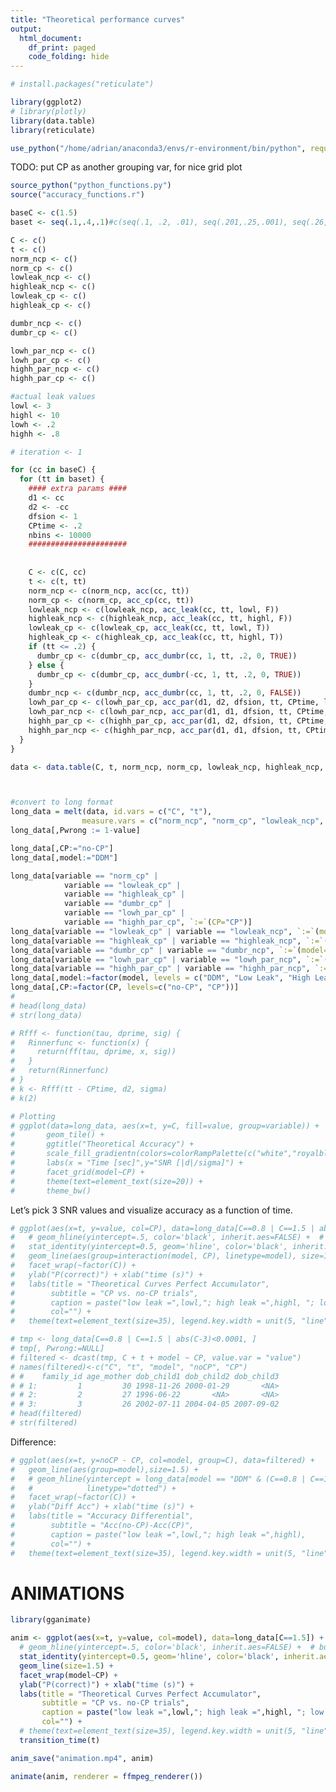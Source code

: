 ```yaml
---
title: "Theoretical performance curves"
output:
  html_document:
    df_print: paged
    code_folding: hide
---
```

```r
# install.packages("reticulate")
```

```r
library(ggplot2)
# library(plotly)
library(data.table)
library(reticulate)
```

```r
use_python("/home/adrian/anaconda3/envs/r-environment/bin/python", required = T)
```


TODO: put CP as another grouping var, for nice grid plot

```r
source_python("python_functions.py")
source("accuracy_functions.r")
```

```r

baseC <- c(1.5)
baset <- seq(.1,.4,.1)#c(seq(.1, .2, .01), seq(.201,.25,.001), seq(.26,.4, .01))Z

C <- c()
t <- c()
norm_ncp <- c()
norm_cp <- c()
lowleak_ncp <- c()
highleak_ncp <- c()
lowleak_cp <- c()
highleak_cp <- c()

dumbr_ncp <- c()
dumbr_cp <- c()

lowh_par_ncp <- c()
lowh_par_cp <- c()
highh_par_ncp <- c()
highh_par_cp <- c()

#actual leak values
lowl <- 3
highl <- 10
lowh <- .2
highh <- .8

# iteration <- 1

for (cc in baseC) {
  for (tt in baset) {
    #### extra params ####
    d1 <- cc
    d2 <- -cc
    dfsion <- 1
    CPtime <- .2
    nbins <- 10000
    ######################
    
    
    C <- c(C, cc)
    t <- c(t, tt)
    norm_ncp <- c(norm_ncp, acc(cc, tt))
    norm_cp <- c(norm_cp, acc_cp(cc, tt))
    lowleak_ncp <- c(lowleak_ncp, acc_leak(cc, tt, lowl, F))
    highleak_ncp <- c(highleak_ncp, acc_leak(cc, tt, highl, F))
    lowleak_cp <- c(lowleak_cp, acc_leak(cc, tt, lowl, T))
    highleak_cp <- c(highleak_cp, acc_leak(cc, tt, highl, T))
    if (tt <= .2) {
      dumbr_cp <- c(dumbr_cp, acc_dumbr(cc, 1, tt, .2, 0, TRUE))  
    } else {
      dumbr_cp <- c(dumbr_cp, acc_dumbr(-cc, 1, tt, .2, 0, TRUE))
    }
    dumbr_ncp <- c(dumbr_ncp, acc_dumbr(cc, 1, tt, .2, 0, FALSE))
    lowh_par_cp <- c(lowh_par_cp, acc_par(d1, d2, dfsion, tt, CPtime, lowh, nbins))
    lowh_par_ncp <- c(lowh_par_ncp, acc_par(d1, d1, dfsion, tt, CPtime, lowh, nbins))
    highh_par_cp <- c(highh_par_cp, acc_par(d1, d2, dfsion, tt, CPtime, highh, nbins))
    highh_par_ncp <- c(highh_par_ncp, acc_par(d1, d1, dfsion, tt, CPtime, highh, nbins))
  }
}

data <- data.table(C, t, norm_ncp, norm_cp, lowleak_ncp, highleak_ncp, lowleak_cp, highleak_cp, dumbr_cp, dumbr_ncp, lowh_par_cp, lowh_par_ncp, highh_par_cp, highh_par_ncp)



#convert to long format
long_data = melt(data, id.vars = c("C", "t"),
                measure.vars = c("norm_ncp", "norm_cp", "lowleak_ncp", "highleak_ncp", "lowleak_cp", "highleak_cp", "dumbr_cp", "dumbr_ncp", "lowh_par_cp", "lowh_par_ncp", "highh_par_cp", "highh_par_ncp"))
long_data[,Pwrong := 1-value]

long_data[,CP:="no-CP"]
long_data[,model:="DDM"]

long_data[variable == "norm_cp" |
            variable == "lowleak_cp" |
            variable == "highleak_cp" |
            variable == "dumbr_cp" | 
            variable == "lowh_par_cp" | 
            variable == "highh_par_cp", `:=`(CP="CP")]
long_data[variable == "lowleak_cp" | variable == "lowleak_ncp", `:=`(model="Low Leak")]
long_data[variable == "highleak_cp" | variable == "highleak_ncp", `:=`(model="High Leak")]
long_data[variable == "dumbr_cp" | variable == "dumbr_ncp", `:=`(model="DumbR")]
long_data[variable == "lowh_par_cp" | variable == "lowh_par_ncp", `:=`(model="PAR low h")]
long_data[variable == "highh_par_cp" | variable == "highh_par_ncp", `:=`(model="PAR high h")]
long_data[,model:=factor(model, levels = c("DDM", "Low Leak", "High Leak", "DumbR", "PAR low h", "PAR high h"))]
long_data[,CP:=factor(CP, levels=c("no-CP", "CP"))]
# 
# head(long_data)
# str(long_data)
```

```r
# Rfff <- function(tau, dprime, sig) {
#   Rinnerfunc <- function(x) {
#     return(ff(tau, dprime, x, sig))
#   }
#   return(Rinnerfunc)
# }
# k <- Rfff(tt - CPtime, d2, sigma)
# k(2)
```


```r
# Plotting
# ggplot(data=long_data, aes(x=t, y=C, fill=value, group=variable)) + 
#       geom_tile() +
#       ggtitle("Theoretical Accuracy") + 
#       scale_fill_gradientn(colors=colorRampPalette(c("white","royalblue","seagreen","orange","red","brown"))(500),name="Accuracy\n[P(correct)]") +
#       labs(x = "Time [sec]",y="SNR [|d|/sigma]") +
#       facet_grid(model~CP) + 
#       theme(text=element_text(size=20)) +
#       theme_bw()
```

Let's pick 3 SNR values and visualize accuracy as a function of time.
```r
# ggplot(aes(x=t, y=value, col=CP), data=long_data[C==0.8 | C==1.5 | abs(C-3)<0.0001,]) + 
#   # geom_hline(yintercept=.5, color='black', inherit.aes=FALSE) +  # buggy because of facet_wrap. See https://github.com/tidyverse/ggplot2/issues/2091
#   stat_identity(yintercept=0.5, geom='hline', color='black', inherit.aes=TRUE) +
#   geom_line(aes(group=interaction(model, CP), linetype=model), size=1.5) +
#   facet_wrap(~factor(C)) +
#   ylab("P(correct)") + xlab("time (s)") +
#   labs(title = "Theoretical Curves Perfect Accumulator",
#        subtitle = "CP vs. no-CP trials", 
#        caption = paste("low leak =",lowl,"; high leak =",highl, "; low h = ", lowh, "; high h = ", highh),
#        col="") +
#   theme(text=element_text(size=35), legend.key.width = unit(5, "line")) 
```

```r
# tmp <- long_data[C==0.8 | C==1.5 | abs(C-3)<0.0001, ]
# tmp[, Pwrong:=NULL]
# filtered <- dcast(tmp, C + t + model ~ CP, value.var = "value")
# names(filtered)<-c("C", "t", "model", "noCP", "CP")
# #    family_id age_mother dob_child1 dob_child2 dob_child3
# # 1:         1         30 1998-11-26 2000-01-29       <NA>
# # 2:         2         27 1996-06-22       <NA>       <NA>
# # 3:         3         26 2002-07-11 2004-04-05 2007-09-02
# head(filtered)
# str(filtered)
```



Difference:
```r
# ggplot(aes(x=t, y=noCP - CP, col=model, group=C), data=filtered) + 
#   geom_line(aes(group=model),size=1.5) +
#   # geom_hline(yintercept = long_data[model == "DDM" & (C==0.8 | C==1.5 | abs(C-3)<0.0001) & t ==.1, Pwrong],
#   #            linetype="dotted") +
#   facet_wrap(~factor(C)) +
#   ylab("Diff Acc") + xlab("time (s)") +
#   labs(title = "Accuracy Differential",
#        subtitle = "Acc(no-CP)-Acc(CP)", 
#        caption = paste("low leak =",lowl,"; high leak =",highl),
#        col="") +
#   theme(text=element_text(size=35), legend.key.width = unit(5, "line")) 
```
# ANIMATIONS
```r
library(gganimate)
```

```r
anim <- ggplot(aes(x=t, y=value, col=model), data=long_data[C==1.5]) + 
  # geom_hline(yintercept=.5, color='black', inherit.aes=FALSE) +  # buggy because of facet_wrap. See https://github.com/tidyverse/ggplot2/issues/2091
  stat_identity(yintercept=0.5, geom='hline', color='black', inherit.aes=TRUE) +
  geom_line(size=1.5) +
  facet_wrap(model~CP) +
  ylab("P(correct)") + xlab("time (s)") +
  labs(title = "Theoretical Curves Perfect Accumulator",
       subtitle = "CP vs. no-CP trials", 
       caption = paste("low leak =",lowl,"; high leak =",highl, "; low h = ", lowh, "; high h = ", highh),
       col="") +
  # theme(text=element_text(size=35), legend.key.width = unit(5, "line")) +
  transition_time(t)
```

```r
anim_save("animation.mp4", anim)
```

```r
animate(anim, renderer = ffmpeg_renderer()) 
```

